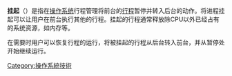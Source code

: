{{noteTA
|G1=IT
|1=zh-cn:挂起; zh-tw:懸置; zh-hk:掛起
|2=zh-cn:计算机; zh-tw:電腦; zh-hk:電腦
|3=zh-cn:进程; zh-hk:行程
}}

'''挂起'''（{{lang-en|suspend}}）是指在[[操作系统|操作系统]]行程管理将前台的[[行程|行程]]暂停并转入后台的动作。将进程挂起可以让用户在前台执行其他的行程。挂起的行程通常释放除CPU以外已经占有的系统资源，如内存等。

在需要时用户可以恢复行程的运行，将被挂起的行程从后台转入前台，并从暂停处开始继续运行。

{{compu-stub}}


[[Category:操作系統技術|Category:操作系統技術]]